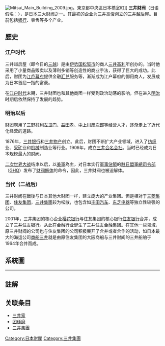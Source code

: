 {{refimprove|time=2018-12-19T21:44:10+00:00}}
{{japanese|japanese=三井財閥|kana=みついざいばつ|romaji=Mitsui Zaibatsu}}
[[File:Mitsui_Main_Building_2009.jpg|thumb]]。東京都中央區日本橋室町]]
'''三井财阀'''（日语假名：'''{{lang|ja|みついざいばつ}}'''），是[[日本|日本]]三大[[财阀|财阀]]之一。其最初的企业为[[三井高俊|三井高俊]]创立的[[三井越後屋|三井越后屋]]。目前包括[[银行|银行]]、零售等多个产业。

==歷史==
=== 江户时代 ===
三井越后屋（即今日的[[三越|三越]]）是由[[伊势国|伊势国]][[松阪市|松阪市]]的商人[[三井高利|三井高利]]所创办的。当时他采用了小量商品贩卖以及薄利多销等创造性的商业手法，获得了巨大的成功。此后，财团为[[江戶幕府|江戶幕府]]提供金融[[汇兑|汇兑]]服务等，渐渐成为江户幕府的御用商人，发展成为日本首屈一指的富豪。

在[[江户时代|江户时代]]末期，三井财团也和其他商团一样受到政治动荡的影响，但在进入[[明治|明治]]时期后依然保持了发展的趋势。

=== 明治以后 ===
财团聘用了[[三野村利左卫门|三野村利左卫门]]、[[益田孝|益田孝]]、[[中上川彦次郎|中上川彦次郎]]等经营人才，逐渐走上了近代化经营的道路。

1876年，[[三井银行|三井银行]]和[[三井物产|三井物产]]创立。此后，财团不断扩大产业领域，进入了[[纺织|纺织]]业、[[采矿|采矿]]业和[[机械|机械]]制造业等行业。1909年，成立[[三井合名会社|三井合名会社]]。当时已经成为日本规模最大的财阀。

[[二次世界大战|二次世界大战]]结束以后，以[[美軍|美軍]]為主，对日本实行[[軍事佔領|軍事佔領]]的[[駐日盟軍總司令部|駐日盟軍總司令部]]（[[GHQ|GHQ]]）发布了[[财阀解体|财阀解体]]的命令，因此，三井财阀也被迫解体。

=== 当代（二战后）===
{{Main|三井集團}}
三井财阀在戰後与日本其他大财团一样，建立庞大的产业集团。但是相对于[[三菱集团|三菱集团]]、[[住友集团|住友集团]]，[[三井集團|三井集團]]较为松散，也包含如[[丰田汽车|丰田汽车]]、[[东芝电器|东芝电器]]等独立性较强的公司。

2001年，三井集团的核心企业[[樱花银行|樱花银行]]与住友集团的核心银行[[住友银行|住友银行]]合并，成立了[[三井住友银行|三井住友银行]]。从此在金融行业诞生了[[三井住友金融集团|三井住友金融集团]]。在其他一些领域，原三井财阀的公司也与住友集团的公司积极展开了合并或者合作的活动，如日本最大的海运公司[[商船三井|商船三井]]就是由原住友集团的大阪商船与三井财阀的三井船舶于1964年合并而成。

== 系統圖 ==
{{familytree/start|style=font-size:80%|}}
{{familytree| | | | | | | | | | | | |  A  | | | | | | | | | | | | |A=三井財閥的歷史變遷<ref>{{cite book |author=菊地 浩之 |title= 日本の15大財閥―現代企業のルーツをひもとく |url=https://archive.org/details/nihonno15daizaib008800 |publisher= 平凡社 |year= 2009 |location=東京 |isbn= 978-4582854534 |pages=}}</ref>}}
{{familytree| | | | | | | | | | | | | | | | | | | | | | | | | | | | | | | | | | | |}}
{{familytree| | | | | | | |,|  A  |-|-|-|-|-|  B  |-|-|-|-|-|  C  |A=[[東芝|芝浦製作所]]|B=[[東芝|東京芝浦電气]]|C=[[東芝|東京芝浦電气]]}}
{{familytree| | | | |  A  |^|  B  |v|  C  |v|-|-|-|-|-|-|-|-|  D  |A=三井矿山会社|B=三井合名|C=三井矿山|D=三井矿山}}
{{familytree| | | | | | | | | | | |!| | | |)|  A  |-|-|-|-|-|  B  |A=東洋高圧工業|B=東洋高圧工業}}
{{familytree| | | | | | | | | | | |!| | | |`|-|-|-|-|  A  |-|  B  |A=三井化学工業|B=三井化学工業}}
{{familytree| | | | | | | | | | | |`|-|-|-|.| | | |,|-|-|-|-|  A  |A=三井本社}}
{{familytree|  A  |-|  B  |-|-|-|-|v|-|-|-|^|  C  |+|-|-|-|-|  D  |A=三井物産会社|B=三井物産|C=三井物産|D=三井物産}}
{{familytree| | | | | | | | | | | |!| | | | | | | |`|  A  |-|  B  |A=三井木材工業|B=三井木材工業}}
{{familytree| | | | | | | | | | | |)|-|-|-|-|-|-|-|-|  A  |-|  B  |A=三井船舶|B=三井船舶}}
{{familytree| | | | | | | | | | | |)|-|-|-|-|  A  |-|  B  |-|  C  |A=玉造船所|B=三井造船|C=三井造船}}
{{familytree| | | | | | | | | | | |)|  A  |-|-|-|-|-|-|-|-|-|  B  |A=東洋棉花|B=東洋棉花}}
{{familytree| | | | | | | | | | | |)|  A  |-|-|-|-|-|-|-|-|-|  B  |A=東洋纤维|B=東洋纤维}}
{{familytree| | | | | | | | | | | |)|  A  |-|-|-|-|-|-|-|-|-|  B  |A=三機工業|B=三機工業}}
{{familytree| | | | | | | | | | | |`|  A  |-|-|-|-|-|-|-|-|-|  B  |A=大正海上火災保险|B=大正海上火災保险}}
{{familytree| | | | | | | |,|  A  |-|-|-|-|-|-|-|-|-|  B  |-|  C  |A=東神倉庫|B=三井倉庫|C=三井倉庫}}
{{familytree| | | | | | | |!| | | | | | | | | | | |,|  A  |-|  B  |A=三井信託|B=三井信託}}
{{familytree|  A  |-|  B  |^|-|-|-|-|-|-|-|-|-|-|-|^|  C  |-|  D  |A=私盟会社三井銀行|B=三井銀行|C=帝国銀行|D=帝国銀行}}
{{familytree| | | | | | | | | | | | |  A  |-|-|-|-|-|-|-|-|-|  B  |A=三井生命保险|B=三井生命保险}}
{{familytree/end}}
----
{{familytree/start|style=font-size:80%|}}
{{familytree| | | | | | | | | | | | |  A  | | | | | | | | | | | | |A=財閥解体(1946)時的企業系統图<ref>{{cite book |author=持株会社整理委員会 |title= 日本財閥とその解体 |publisher=  |year= 1951 |location= |isbn= |pages=}}</ref>}}
{{familytree| | | | | | | | | | | | | | | | | | | | | | | | | | | |}}
{{familytree|  A  |.| | | | |  B  |.| | | |,|  C  | | | | |,|  D  |A=愛知工業|B=[[三井倉庫|三井倉庫]]|C=[[北海道煤矿汽船|北海道煤矿汽船]]|D=釜石矿山}}
{{familytree|  A  |(| | | | |  B  |(| | | |)|  C  |-|-|-|-|+|  D  |A=刈谷車体|B=三井油脂化学工業|C=[[三井矿山|三井矿山]]|D=中興煤矿 (股)}}
{{familytree|  A  |(| | | | |  B  |(| | | |)|  C  |,|  D  |)|  E  |A=愛知製鋼|B=三井木材工業|C=東洋製丝紡織|D=哈尔滨水泥|E=太平洋煤矿}}
{{familytree|  A  |+|  B  |.|  C  |(| | | |)|  D  |^|  E  |)|  F  |A=刈谷工機|B=[[豐田汽車|豐田汽车工業]]|C=三井精機工業|D=[[三井物產|三井物產]]|E=中華煙草|F=福島矿業}}
{{familytree|  A  |(| | | |!|  B  |(| | | |)|  C  |,|  D  |)|  E  |A=日本汽车配給|B=三機工業|C=湯浅蓄電池製造|D=東洋曹達工業|E=[[三井軽金属|三井軽金属]]}}
{{familytree|  A  |'| | | |`|  B  |(| | | |)|  C  |)|  D  |`|  E  |A=豐田自動織機製作所|B=[[東洋棉花|東洋棉花]]|C=[[日本製粉|日本製粉]]|D=大陸化学工業|E=淮南煤矿 (股)}}
{{familytree| | | | | | | | |  A  |(| | | |)|  B  |)|  C  |,|  D  |A=三井農林|B=川崎埠頭|C=[[東洋高圧工業|東洋高圧工業]]|D=[[東亞合成化学工業|東亞合成化学工業]]}}
{{familytree|  A  |.| | | | |  B  |(| | | |)|  C  |^|-|-|-|^|  D  |A=三井近海機船|B=[[三井造船|三井造船]]|C=[[三井化学工業|三井化学工業]]|D=島根化学工業}}
{{familytree|  A  |(| | | | |  B  |(| | | |)|  C  |-|  D  |,|  E  |A=大洋興業|B=三洋油脂|C=日本[[赛璐珞|赛璐珞]]|D=[[富士胶片|富士胶片]]|E=石川島芝浦涡轮机}}
{{familytree|  A  |+|-|-|-|-|  B  |+|  C  |+|  D  |,|  E  |)|  F  |A=東洋海運|B=[[三井船舶|三井船舶]]|C=三井本社|D=日本金属工業|E=[[東芝|芝浦製作所]]|F=昭和電線電纜}}
{{familytree|  A  |(|  B  |-|  C  |(| | | |)|  D  |)|  E  |)|  F  |A=蓬来油船|B=国策造纸工業|C=東洋纤维|D=[[三井信託|三井信託]]|E=東芝車輛|F=芝浦共同工業}}
{{familytree|  A  |(| | | | |  B  |(| | | |)|  C  |+|-|-|-|+|  D  |A=西海汽船|B=昭和飞机工業|C=[[東芝|東京芝浦電气]]|D=帝国通信工業}}
{{familytree|  A  |'| | | | |  B  |(| | | |)|  C  |)|  D  |`|  E  |A=日本商船|B=大東紡織|C=日本人造石油|D=芝浦工機|E=橫河電機製作所}}
{{familytree| | | | | | | | |  A  |(| | | |)|  B  |`|  C  |-|  D  |A=丸善石油|B=日本纖維工業|C=日本電興|D=日本無線}}
{{familytree| | | | | | | | |  A  |(| | | |)|  B  |,|  C  | | | | |A=三井木船建造|B=满洲石油|C=津久見矿業}}
{{familytree| | | | | | | | |  A  |(| | | |)|  B  |)|  C  | | | | |A=满洲合成燃料|B=朝鮮林業開發|C=朝鮮小野田水泥製造}}
{{familytree| | | | |  A  |-|  B  |(| | | |)|  C  |+|  D  | | | | |A=藤永田造船所|B=[[帝国銀行|帝国銀行]]|C=小野田水泥製造|D=满洲小野田水泥製造}}
{{familytree| | | | |  A  |-|  B  |(| | | |`|  C  |`|  D  | | | | |A=黑部川電力|B=電气化学工業|C=大同製鋼|D=華北洋灰股份有限公司}}
{{familytree| | | | | | | | |  A  |'| | | | | | | | | | | | | | | |A=[[日本製鋼所|日本製鋼所]]}}
{{familytree/end}}

== 註解 ==
{{reflist}}

== 关联条目 ==
*[[三井家|三井家]]
*[[团琢磨|团琢磨]]
*[[三井集團|三井集團]]

{{DEFAULTSORT:Mitsui Zaibatsu}}
[[Category:日本財閥|Category:日本財閥]]
[[Category:三井集團|Category:三井集團]]